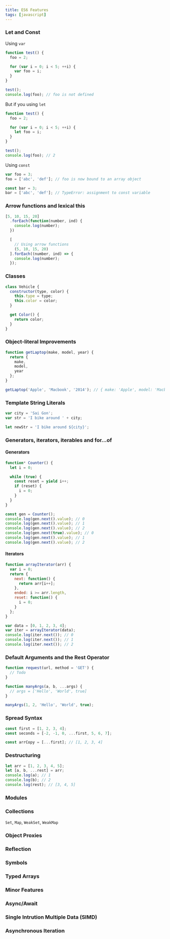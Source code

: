 ```yaml
---
title: ES6 Features
tags: [javascript]
---
```


### Let and Const

Using `var`

```js
function test() {
  foo = 2;

  for (var i = 0; i < 5; ++i) {
    var foo = i;
  }
}

test();
console.log(foo); // foo is not defined
```

But if you using `let`

```js
function test() {
  foo = 2;

  for (var i = 0; i < 5; ++i) {
    let foo = i;
  }
}

test();
console.log(foo); // 2
```

Using `const`

```js
var foo = 3;
foo = ['abc', 'def']; // foo is now bound to an array object

const bar = 3;
bar = ['abc', 'def']; // TypeError: assignment to const variable
```

### Arrow functions and lexical this

```js
[5, 10, 15, 20]
  .forEach(function(number, ind) {
    console.log(number);
  })

  [
    // Using arrow functions
    (5, 10, 15, 20)
  ].forEach((number, ind) => {
    console.log(number);
  });
```

### Classes

```js
class Vehicle {
  constructor(type, color) {
    this.type = type;
    this.color = color;
  }

  get Color() {
    return color;
  }
}
```

### Object-literal Improvements

```js
function getLaptop(make, model, year) {
  return {
    make,
    model,
    year
  };
}

getLaptop('Apple', 'Macbook', '2014'); // { make: 'Apple', model: 'Macbook', year: '2014' }
```

### Template String Literals

```js
var city = 'Sai Gon';
var str = 'I bike around ' + city;

let newStr = 'I bike around ${city}';
```

### Generators, iterators, iterables and for...of

#### Generators

```js
function* Counter() {
  let i = 0;

  while (true) {
    const reset = yield i++;
    if (reset) {
      i = 0;
    }
  }
}

const gen = Counter();
console.log(gen.next().value); // 0
console.log(gen.next().value); // 1
console.log(gen.next().value); // 2
console.log(gen.next(true).value); // 0
console.log(gen.next().value); // 1
console.log(gen.next().value); // 2
```

#### Iterators

```js
function arrayIterator(arr) {
  var i = 0;
  return {
    next: function() {
      return arr[i++];
    },
    ended: i >= arr.length,
    reset: function() {
      i = 0;
    }
  };
}

var data = [0, 1, 2, 3, 4];
var iter = arrayIterator(data);
console.log(iter.next()); // 0
console.log(iter.next()); // 1
console.log(iter.next()); // 2
```

### Default Arguments and the Rest Operator

```js
function request(url, method = 'GET') {
  // Todo
}
```

```js
function manyArgs(a, b, ...args) {
  // args = ['Hello', 'World', true]
}

manyArgs(1, 2, 'Hello', 'World', true);
```

### Spread Syntax

```js
const first = [1, 2, 3, 4];
const seconds = [-2, -1, 0, ...first, 5, 6, 7];

const arrCopy = [...first]; // [1, 2, 3, 4]
```

### Destructuring

```js
let arr = [1, 2, 3, 4, 5];
let [a, b, ...rest] = arr;
console.log(a); // 1
console.log(b); // 2
console.log(rest); // [3, 4, 5]
```

### Modules

### Collections

`Set`, `Map`, `WeakSet`, `WeakMap`

### Object Proxies

### Reflection

### Symbols

### Typed Arrays

### Minor Features

### Async/Await

### Single Intrution Multiple Data (SIMD)

### Asynchronous Iteration
